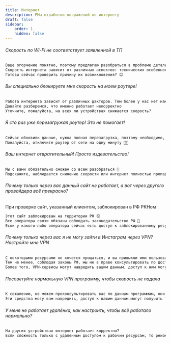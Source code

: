 ```yaml
---
title: Интернет
description: РМы отработки возражений по интернету
draft: false
sidebar:
    order: 1
    hidden: false
---
```


###### Скорость по Wi-Fi не соответствует заявленной в ТП

```txt
Ваше огорчение понятно, поэтому предлагаю разобраться в проблеме детальнее, чтобы как можно быстрее вам помочь 🙏
Скорость интернета зависит от различных аспектов: технических особенностей используемого оборудования, состояния линии, работы программного обеспечения
Готовы сейчас проверить причину их возникновения? 😊
```

###### Вы специально блокируете мне скорость на моем роутере!

```txt
Работа интернета зависит от различных факторов. Тем более у нас нет намерения как-либо ухудшать качество услуг 😳
Давайте разберемся, что именно работает некорректно
Уточните, пожалуйста, на всех ли устройствах снижается скорость?
```

###### Я сто раз уже перезагружал роутер! Это не помогает!

```txt
Сейчас обновили данные, нужна полная перезагрузка, поэтому необходимо, чтобы роутер был отключен
Пожалуйста, отключите роутер от сети на одну минуту 🙏🏻
```

###### Ваш интернет отвратительный! Просто издевательство!

```txt
Мы с вами обязательно сможем со всем разобраться 🔧
Подскажите, наблюдается снижение скорости или интернет полностью пропадает?
```

###### Почему только через вас данный сайт не работает, а вот через другого провайдера всё прекрасно?

При проверке сайт, указанный клиентом, заблокирован в РФ РКНом

```txt
Этот сайт заблокирован на территории РФ 😞
Все операторы связи обязаны соблюдать законодательство РФ 🙏
Если у какого-либо оператора сейчас есть доступ к заблокированному ресурсу, то в ближайшее время это также поменяется
```

###### Почему только через вас я не могу зайти в Инстаграм через VPN? Настройте мне VPN

```txt
С некоторыми ресурсами не хочется прощаться, и вы привыкли ими пользоваться 📱
Тем не менее, соблюдая законы РФ, мы не в праве консультировать по доступу к заблокированным сайтам и приложениям
Более того, VPN-сервисы могут навредить вашим данным, доступ к ним могут получить третьи лица
```

###### Посоветуйте нормальную VPN программу, чтобы скорость не падала

```txt
К сожалению, не можем проконсультировать вас по данным программам, они часто используются для доступа к ресурсам, которые заблокированы на территории РФ по решению суда или Роскомнадзора 😱
Эти средства могу вам навредить, доступ к вашим данным могут получить третьи лица 😦 Рекомендуем использовать знакомые сайты и приложения 😉
```

###### У меня не работает удалёнка, как настроить, чтобы всё работало нормально?

```txt
На других устройствах интернет работает корректно?
Если сложность только с удаленным доступом к рабочим ресурсам, то рекомендуем обратиться к вашим коллегам, они подскажут как настроить удалёнку 🙏
```
